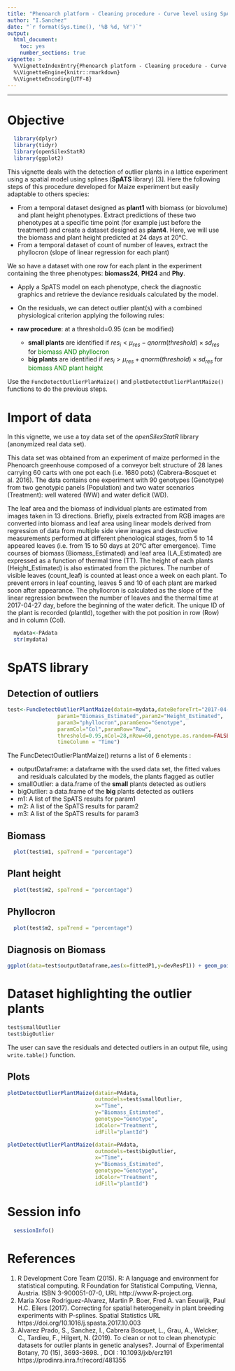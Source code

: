 ```yaml
---
title: "Phenoarch platform - Cleaning procedure - Curve level using SpATS"
author: "I.Sanchez"
date: "`r format(Sys.time(), '%B %d, %Y')`"
output:
  html_document:
    toc: yes
    number_sections: true
vignette: >
  %\VignetteIndexEntry{Phenoarch platform - Cleaning procedure - Curve level using SpATS}
  %\VignetteEngine{knitr::rmarkdown}
  %\VignetteEncoding{UTF-8}
---
```


<!---
Program  : detectOutlierCurves.Rmd
Author   : I.Sanchez (MISTEA)
Objective: a vignette for openSilexStatR library
           The user has to adapt to his own analysis.
Creation : 25/05/2020
Update   : 26/05/2020
-->

***
# Objective 

```r
  library(dplyr)
  library(tidyr)
  library(openSilexStatR)
  library(ggplot2)
```

This vignette deals with the detection of outlier plants in a lattice experiment using a spatial model using splines (**SpATS** library) [3]. Here the following steps of this procedure developed for Maize experiment but easily adaptable to others species:

* From a temporal dataset designed as __plant1__ with biomass (or biovolume) and plant height phenotypes. Extract predictions of these two phenotypes at a specific time point (for example just before the treatment) and create a dataset designed as __plant4__. Here, we will use the biomass and plant height predicted at 24 days at 20°C.
* From a temporal dataset of count of number of leaves, extract the phyllocron (slope of linear regression for each plant)

We so have a dataset with one row for each plant in the experiment containing the three phenotypes: __biomass24__, __PH24__ and __Phy__.

* Apply a SpATS model on each phenotype, check the diagnostic graphics and retrieve the deviance residuals calculated by the model. 
* On the residuals, we can detect outlier plant(s) with a combined physiological criterion applying the following rules:

* __raw procedure__: at a threshold=0.95 (can be modified)
    + __small plants__ are identified if $res_i < \mu_{res} - qnorm(threshold) \times sd_{res}$ for <span style="color:green"> biomass AND phyllocron </span>
    + __big plants__ are identified if $res_i > \mu_{res} + qnorm(threshold) \times sd_{res}$  for <span style="color:green">biomass AND plant height </span>

Use the `FuncDetectOutlierPlanMaize()` and `plotDetectOutlierPlantMaize()` functions to do the previous steps.

# Import of data
In this vignette, we use a toy data set of the *openSilexStatR* library (anonymized real data set). 

This data set was obtained from an experiment of maize performed in the Phenoarch greenhouse composed
of a conveyor belt structure of 28 lanes carrying 60 carts with one pot each (i.e. 1680 pots) (Cabrera-Bosquet et al. 2016). The data contains one experiment with 90 genotypes (Genotype) from two genotypic panels (Population) and two water scenarios (Treatment): well watered (WW) and water deficit (WD).

The leaf area and the biomass of individual plants are estimated from images taken in 13 directions. Briefly, pixels extracted from RGB images are converted into biomass and leaf area using linear models derived from regression of data from multiple side view images and destructive measurements performed at different phenological stages, from 5 to 14 appeared leaves (i.e. from 15 to 50 days at 20°C after emergence). Time courses of biomass (Biomass_Estimated) and leaf area (LA_Estimated) are expressed as a function of thermal time (TT). The height of each plants (Height_Estimated) is also estimated from the pictures. The number of visible leaves (count_leaf) is counted at least once a week on each plant. To prevent errors in leaf counting, leaves 5 and 10 of each plant are marked soon after appearance. The phyllocron is calculated as the slope of the linear regression bewtween the number of leaves and the thermal time at 2017-04-27 day, before the beginning of the water deficit.
The unique ID of the plant is recorded (plantId), together with the pot position in row (Row) and in column (Col).

```r
  mydata<-PAdata
  str(mydata)
```

# SpATS library

## Detection of outliers

```r
test<-FuncDetectOutlierPlantMaize(datain=mydata,dateBeforeTrt="2017-04-27",
                param1="Biomass_Estimated",param2="Height_Estimated",
                param3="phyllocron",paramGeno="Genotype",
                paramCol="Col",paramRow="Row",
                threshold=0.95,nCol=28,nRow=60,genotype.as.random=FALSE,
                timeColumn = "Time")

```

The FuncDetectOutlierPlantMaize() returns a list of 6 elements :

* outputDataframe: a dataframe with the used data set, the fitted values and residuals calculated by the models, the plants flagged as outlier
* smallOutlier: a data.frame of the **small** plants detected as outliers
* bigOutlier: a data.frame of the **big** plants detected as outliers
* m1: A list of the SpATS results for param1
* m2: A list of the SpATS results for param2
* m3: A list of the SpATS results for param3

## Biomass

```r
  plot(test$m1, spaTrend = "percentage")
```

## Plant height

```r
  plot(test$m2, spaTrend = "percentage")
```

## Phyllocron

```r
  plot(test$m2, spaTrend = "percentage")
```

## Diagnosis on Biomass

```r
ggplot(data=test$outputDataframe,aes(x=fittedP1,y=devResP1)) + geom_point()

```

# Dataset highlighting the outlier plants

```r
test$smallOutlier
test$bigOutlier
```

The user can save the residuals and detected outliers in an output file, using `write.table()` function.

## Plots

```r
plotDetectOutlierPlantMaize(datain=PAdata,
                            outmodels=test$smallOutlier,
                            x="Time",
                            y="Biomass_Estimated",
                            genotype="Genotype",
                            idColor="Treatment",
                            idFill="plantId")
```


```r
plotDetectOutlierPlantMaize(datain=PAdata,
                            outmodels=test$bigOutlier,
                            x="Time",
                            y="Biomass_Estimated",
                            genotype="Genotype",
                            idColor="Treatment",
                            idFill="plantId")
```

# Session info
```r
  sessionInfo()
```

# References
1. R Development Core Team (2015). R: A language and environment for statistical computing. R Foundation for
      Statistical Computing, Vienna, Austria. ISBN 3-900051-07-0, URL http://www.R-project.org.
2. Maria Xose Rodriguez-Alvarez, Martin P. Boer, Fred A. van Eeuwijk, Paul H.C. Eilers (2017). Correcting for spatial heterogeneity
  in plant breeding experiments with P-splines. Spatial Statistics URL https://doi.org/10.1016/j.spasta.2017.10.003
3. Alvarez Prado, S., Sanchez, I., Cabrera Bosquet, L., Grau, A., Welcker, C., Tardieu, F., Hilgert, N. (2019). To clean or not to clean phenotypic datasets for outlier plants in genetic analyses?. Journal of Experimental Botany, 70 (15), 3693-3698. , DOI : 10.1093/jxb/erz191 https://prodinra.inra.fr/record/481355

